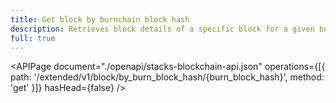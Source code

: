 ```yaml
---
title: Get block by burnchain block hash
description: Retrieves block details of a specific block for a given burnchain block hash.
full: true
---
```


<APIPage
  document="./openapi/stacks-blockchain-api.json"
  operations={[{ path: '/extended/v1/block/by_burn_block_hash/{burn_block_hash}', method: 'get' }]}
  hasHead={false}
/>